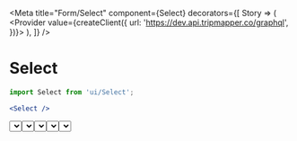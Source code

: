 
<Meta
	title="Form/Select"
	component={Select}
	decorators={[
		Story => (
			<Provider value={createClient({ url: 'https://dev.api.tripmapper.co/graphql', })}>
				<Story />
			</Provider>
		),
	]}
/>

# Select

```jsx
import Select from 'ui/Select';

<Select />
```

<Canvas>
	<Story name="Select">
		<Select
			name=""
			placeholder="Regular Select"
			options={[
				{ label: 'Newest', value: 'newest' },
				{ label: 'Oldest', value: 'oldest' },
				{ label: 'Highest Price', value: 'expensive' },
				{ label: 'Lowest Price', value: 'cheap' },
			]}
		/>
		<br/>
		<Select
			name=""
			placeholder="Mutli-select Clearable"
			isMulti
			isClearable
			options={[
				{ label: 'Newest', value: 'newest' },
				{ label: 'Oldest', value: 'oldest' },
				{ label: 'Highest Price', value: 'expensive' },
				{ label: 'Lowest Price', value: 'cheap' },
			]}
		/>
		<br/>
		<Select
			name=""
			placeholder="Creatable Select"
			isCreatable
			options={[
				{ label: 'Newest', value: 'newest' },
				{ label: 'Oldest', value: 'oldest' },
				{ label: 'Highest Price', value: 'expensive' },
				{ label: 'Lowest Price', value: 'cheap' },
			]}
		/>
		<br/>
		<Select
			name="test"
			placeholder="Creatable Multi-select Select"
			isMulti
			isCreatable
			options={[
				{ label: 'Newest', value: 'newest' },
				{ label: 'Oldest', value: 'oldest' },
				{ label: 'Highest Price', value: 'expensive' },
				{ label: 'Lowest Price', value: 'cheap' },
			]}
		/>
		<br/>
		<Select
			name=""
			placeholder="Async Select with all the things"
			query={gql`query Search ($query: String) {
				tripsList (
					first: 10
					filter: { name: { includesInsensitive: $query } }
				) {
					id
					label: name
					value: id
				}
            }`}
			pathToNodes="tripsList"
			preloadOptions
			queryWhenEmpty
			isMulti
			isCreatable
			isClearable
		/>
	</Story>
</Canvas>

<ArgsTable of={Select} />

#### SelectOption

```typescript
export interface SelectOption {
	label: string;
	value: string | number | boolean;
}
```

